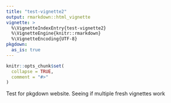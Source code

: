 ```yaml
---
title: "test-vignette2"
output: rmarkdown::html_vignette
vignette: >
  %\VignetteIndexEntry{test-vignette2}
  %\VignetteEngine{knitr::rmarkdown}
  %\VignetteEncoding{UTF-8}
pkgdown:
  as_is: true 
---
```


```r
knitr::opts_chunk$set(
  collapse = TRUE,
  comment = "#>"
)
```

Test for pkgdown website. Seeing if multiple fresh vignettes work
